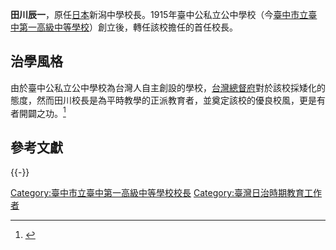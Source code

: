 {{Infobox Officeholder
|name          = 田川辰一
|image         = 田川辰一.jpg
|caption       = 田川辰一
|birth_name    = 
|birth_date    = 
|birth_place   = {{JPN}}
|death_date    = 
|death_place   = 
|death_cause   = 
|resting_place = 
|resting_place_coordinates = <!-- {{coord|LAT|LONG|display=inline,title}} -->
|residence     = 
|ethnicity     = 
|known_for     = 
|education     = 
|alma_mater    = 
|office1    = [[臺北市立中山女子高級中學|台灣公立台北女子高等普通學校]]校長
|term_start1    = 1919年
|term_end1      =1925年
|predecessor1   = [[本莊|本莊]]
|successor1    = [[小野正雄|小野正雄]]
|office2    = [[臺中市立臺中第一高級中等學校|臺中公私立公中學校]]校長
|term_start2    = 1915年2月
|term_end2      =1919年5月
|predecessor2   = 首任
|successor2    = [[小豆澤英男|小豆澤英男]]
|office3    = {{link-ja|新潟県立新潟中央高等学校|新潟縣立新潟中央高等學校|新潟中學校}}校長
|term_start3    =
|term_end3      =
|predecessor3   =
|successor3    = 
|party         = 
|boards        = 
|religion      = 
|spouse        = 
|children      = 
|parents       = 
|awards        = 
|allegiance= 
|branch= 
|serviceyears= 
|rank=  
|commands= 
|unit=  
|battles= 
|signature     = 
}}

'''田川辰一'''，原任[[日本|日本]]新潟中學校長。1915年臺中公私立公中學校（今[[臺中市立臺中第一高級中等學校|臺中市立臺中第一高級中等學校]]）創立後，轉任該校擔任的首任校長。

==治學風格==
{{main|臺中市立臺中第一高級中等學校}}
由於臺中公私立公中學校為台灣人自主創設的學校，[[台灣總督府|台灣總督府]]對於該校採矮化的態度，然而田川校長是為平時教學的正派教育者，並奠定該校的優良校風，更是有者開闢之功。<ref>{{Cite web |url=http://www.tcfsh.tc.edu.tw/student/expo/02/ind.htm |title=穿越中一中的時光隧道 - 台中一中首頁 |access-date=2014-09-23 |archive-date=2019-06-13 |archive-url=https://web.archive.org/web/20190613200857/http://www.tcfsh.tc.edu.tw/student/expo/02/ind.htm |dead-url=no }}</ref>

==參考文獻==
{{reflist}}

{{-}}
{{s-start}}
{{s-before|首任}}
{{s-title|[[臺中一中|臺中一中]]校長|1915年－1919年}}
{{s-after|[[小豆澤英男|小豆澤英男]]}}
{{s-before|[[本莊|本莊]]}}
{{s-title|[[臺北市立中山女子高級中學|台灣公立台北女子高等普通學校]]校長|1919年－1925年}}
{{s-after|[[小野正雄|小野正雄]]}}
{{s-end}}

[[Category:臺中市立臺中第一高級中等學校校長|Category:臺中市立臺中第一高級中等學校校長]]
[[Category:臺灣日治時期教育工作者|Category:臺灣日治時期教育工作者]]